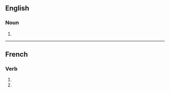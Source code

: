 ==English==

===Noun===
{{head|en|noun plural form}}

# {{plural of|adaption|lang=en}}

----

==French==

===Verb===
{{head|fr|verb form}}

# {{inflection of|adapter||1|p|impf|indc|lang=fr}}
# {{inflection of|adapter||1|p|pres|subj|lang=fr}}